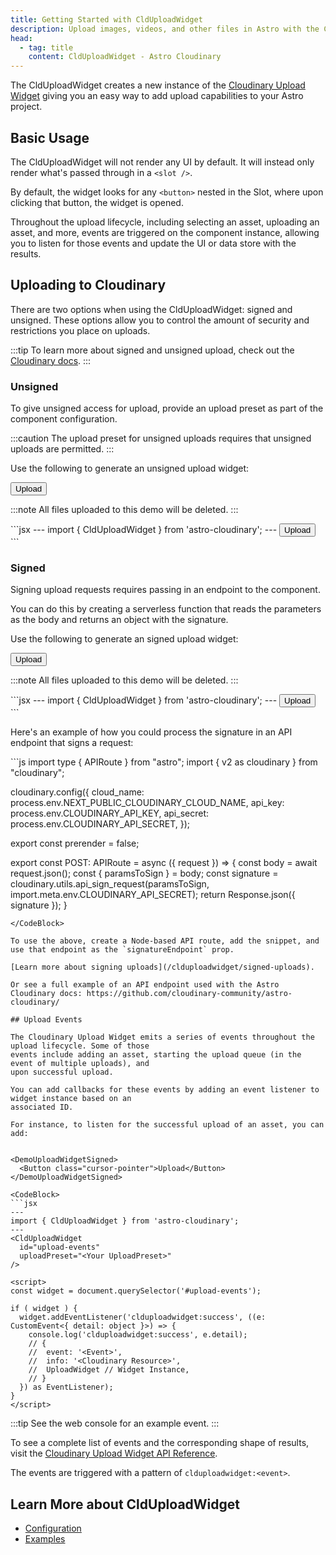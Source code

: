 ```yaml
---
title: Getting Started with CldUploadWidget
description: Upload images, videos, and other files in Astro with the CldUploadWidget component.
head:
  - tag: title
    content: CldUploadWidget - Astro Cloudinary
---
```



The CldUploadWidget creates a new instance of the [Cloudinary Upload Widget](https://cloudinary.com/documentation/upload_widget)
giving you an easy way to add upload capabilities to your Astro project.

## Basic Usage

The CldUploadWidget will not render any UI by default. It will instead only render what's passed through in a `<slot />`.

By default, the widget looks for any `<button>` nested in the Slot, where upon clicking that button, the widget is opened.

Throughout the upload lifecycle, including selecting an asset, uploading an asset, and more, events are
triggered on the component instance, allowing you to listen for those events and update the UI or data
store with the results.

## Uploading to Cloudinary

There are two options when using the CldUploadWidget: signed and unsigned. These options allow you to control the amount
of security and restrictions you place on uploads.

:::tip
To learn more about signed and unsigned upload, check out the [Cloudinary docs](https://cloudinary.com/documentation/upload_images#uploading_assets_to_the_cloud).
:::

### Unsigned

To give unsigned access for upload, provide an upload preset as part of the component configuration.

:::caution
The upload preset for unsigned uploads requires that unsigned uploads are permitted.
:::

Use the following to generate an unsigned upload widget:

<DemoUploadWidgetUnsigned uploadPreset="astro-cloudinary-unsigned">
  <Button class="cursor-pointer">Upload</Button>
</DemoUploadWidgetUnsigned>

:::note
All files uploaded to this demo will be deleted.
:::

<CodeBlock className="mt-6" alwaysExpanded>
```jsx
---
import { CldUploadWidget } from 'astro-cloudinary';
---
<CldUploadWidget uploadPreset="<Your Upload Preset>">
  <button>Upload</button>
</CldUploadWidget>
```
</CodeBlock>

### Signed

Signing upload requests requires passing in an endpoint to the component.

You can do this by creating a serverless function that reads the parameters as the body and returns an object with the signature.

Use the following to generate an signed upload widget:

<DemoUploadWidgetSigned>
  <Button class="cursor-pointer">Upload</Button>
</DemoUploadWidgetSigned>

:::note
All files uploaded to this demo will be deleted.
:::

<CodeBlock alwaysExpanded>
```jsx
---
import { CldUploadWidget } from 'astro-cloudinary';
---
<CldUploadWidget signatureEndpoint="<API Endpoint (ex: /api/sign-cloudinary-params)>">
  <button>Upload</button>
</CldUploadWidget>
```
</CodeBlock>

Here's an example of how you could process the signature in an API endpoint that signs a request:

<CodeBlock>
```js
import type { APIRoute } from "astro";
import { v2 as cloudinary } from "cloudinary";

cloudinary.config({
  cloud_name: process.env.NEXT_PUBLIC_CLOUDINARY_CLOUD_NAME,
  api_key: process.env.CLOUDINARY_API_KEY,
  api_secret: process.env.CLOUDINARY_API_SECRET,
});

export const prerender = false;

export const POST: APIRoute = async ({ request }) => {
  const body = await request.json();
  const { paramsToSign } = body;
  const signature = cloudinary.utils.api_sign_request(paramsToSign, import.meta.env.CLOUDINARY_API_SECRET);
  return Response.json({ signature });
}
```
</CodeBlock>

To use the above, create a Node-based API route, add the snippet, and use that endpoint as the `signatureEndpoint` prop.

[Learn more about signing uploads](/clduploadwidget/signed-uploads).

Or see a full example of an API endpoint used with the Astro Cloudinary docs: https://github.com/cloudinary-community/astro-cloudinary/

## Upload Events

The Cloudinary Upload Widget emits a series of events throughout the upload lifecycle. Some of those
events include adding an asset, starting the upload queue (in the event of multiple uploads), and
upon successful upload.

You can add callbacks for these events by adding an event listener to widget instance based on an
associated ID.

For instance, to listen for the successful upload of an asset, you can add:


<DemoUploadWidgetSigned>
  <Button class="cursor-pointer">Upload</Button>
</DemoUploadWidgetSigned>

<CodeBlock>
```jsx
---
import { CldUploadWidget } from 'astro-cloudinary';
---
<CldUploadWidget
  id="upload-events"
  uploadPreset="<Your UploadPreset>"
/>

<script>
const widget = document.querySelector('#upload-events');

if ( widget ) {
  widget.addEventListener('clduploadwidget:success', ((e: CustomEvent<{ detail: object }>) => {
    console.log('clduploadwidget:success', e.detail);
    // {
    //  event: '<Event>',
    //  info: '<Cloudinary Resource>',
    //  UploadWidget // Widget Instance,
    // }
  }) as EventListener);
}
</script>
```
</CodeBlock>

:::tip
See the web console for an example event.
:::

To see a complete list of events and the corresponding shape of results,
visit the [Cloudinary Upload Widget API Reference](https://cloudinary.com/documentation/upload_widget_reference#events).

The events are triggered with a pattern of `clduploadwidget:<event>`.

## Learn More about CldUploadWidget
* [Configuration](/clduploadwidget/configuration)
* [Examples](/clduploadwidget/examples)

